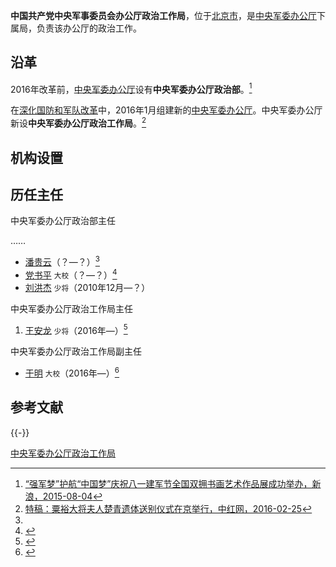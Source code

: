 {{Infobox PRCG
|color = darkgreen
|机构名称 = 中国共产党中央军事委员会办公厅政治工作局
|上级机构 = [[中国共产党中央军事委员会办公厅|中国共产党中央军事委员会办公厅]]
|机构类型 = 中央军委办公厅下属局
|军事级别 = 
|标志1 = China Emblem PLA.svg
|标志1说明 = [[中国人民解放军军徽|中国人民解放军军徽]]
|职位1 = 主任
|人员1 = [[王安龙|王安龙]]
|衔级1 = [[中国人民解放军少将|少将]]
|职位2 = 
|人员2 =
|职位3 =
|人员3 =
|职位4 =
|人员4 =
|地址1 = [[北京市|北京市]]
|成立时间 = 2016年
|a=
|b=
|c=
|d=
|E=
|e=
}}

'''中国共产党中央军事委员会办公厅政治工作局'''，位于[[北京市|北京市]]，是[[中央军委办公厅|中央军委办公厅]]下属局，负责该办公厅的政治工作。

==沿革==
2016年改革前，[[中央军委办公厅|中央军委办公厅]]设有'''中央军委办公厅政治部'''。<ref name=sina>[http://news.dichan.sina.com.cn/2015/08/04/1096313.html “强军梦”护航“中国梦”庆祝八一建军节全国双拥书画艺术作品展成功举办，新浪，2015-08-04]</ref>

在[[深化国防和军队改革|深化国防和军队改革]]中，2016年1月组建新的[[中央军委办公厅|中央军委办公厅]]。中央军委办公厅新设'''中央军委办公厅政治工作局'''。<ref>[http://www.crt.com.cn/news2007/News/jryw/162251622456BFB5FDDGFEF6124D24A.html 特稿：粟裕大将夫人楚青遗体送别仪式在京举行，中红网，2016-02-25]</ref>

==机构设置==

==历任主任==
;中央军委办公厅政治部主任

……
*[[潘贵云|潘贵云]]（？—？）<ref name=sina/>
*[[党书平|党书平]] <small>大校</small>（？—？）<ref>{{Cite web |url = http://cpc.people.com.cn/n1/2017/0303/c69113-29121840.html |title = 跟随邓小平四十年（59） |author =  张宝忠|date = 2017-03-03 |publisher = 邓小平纪念网 |language =  |accessdate =  |quote =  }}</ref>
*[[刘洪杰|刘洪杰]] <small>少将</small>（2010年12月—？）

{{col-begin}}
{{col-2}}
;中央军委办公厅政治工作局主任
#[[王安龙|王安龙]] <small>少将</small>（2016年—）<ref>{{Cite web  |url =http://www.thepaper.cn/newsDetail_forward_1650029  |title =王安龙少将调任中央军委办公厅政治工作局主任  |author =  |date =2017-03-29  |publisher =澎湃新闻  |language =  |accessdate =  |quote =  |archive-date =2019-05-02  |archive-url =https://web.archive.org/web/20190502172759/http://www.thepaper.cn/newsDetail_forward_1650029  |dead-url =no  }}</ref>

{{col-2}}
;中央军委办公厅政治工作局副主任
*[[于明|于明]] <small>大校</small>（2016年—）<ref>{{Cite web |url = http://hdrd.bjhd.gov.cn/dbgz/dbml/ |title = 代表名录 |author =  |date =  |publisher = 海淀人大 |language =  |accessdate = 2017-07-22 |quote =  }}</ref>

{{col-end}}

== 参考文献 ==
{{Reflist}}

{{-}}
{{中央军委|属}}
[[Category:中央军委办公厅政治工作局|]]

{{中华人民共和国军事小作品}}